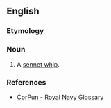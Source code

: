 ==English==

===Etymology===
{{rfe|en|perhaps from [[bum]]}}

===Noun===
{{en-noun}}

# A [[sennet whip]].

===References===
* [http://www.corpun.com/ukrnr7.htm CorPun - Royal Navy Glossary]